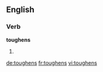 
==English==

===Verb===
'''toughens'''

# {{en-third-person singular of|toughen}}

[[de:toughens]]
[[fr:toughens]]
[[vi:toughens]]